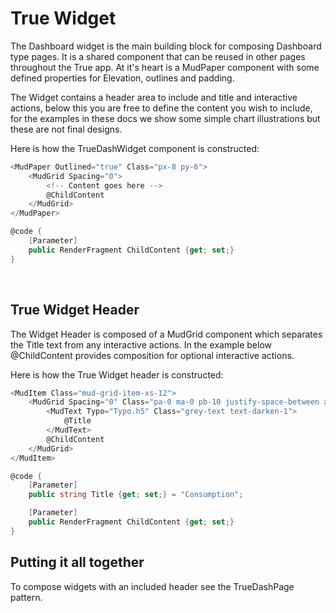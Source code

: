 
<Meta title="Features/Dashboard/Shared Components/Widget" />

# True Widget

The Dashboard widget is the main building block for composing Dashboard type pages.
It is a shared component that can be reused in other pages throughout the True app.
At it's heart is a MudPaper component with some defined properties for Elevation, outlines and padding.

<div style={{ margin: "2rem" }}>
  <TrueWidget />
</div>

The Widget contains a header area to include and title and interactive actions, below this you are free
to define the content you wish to include, for the examples in these docs we show some simple
chart illustrations but these are not final designs.

Here is how the TrueDashWidget component is constructed:

```csharp
<MudPaper Outlined="true" Class="px-8 py-6">
    <MudGrid Spacing="0">
        <!-- Content goes here -->
        @ChildContent
    </MudGrid>
</MudPaper>

@code {
    [Parameter]
    public RenderFragment ChildContent {get; set;}
}
```

<br />

## True Widget Header

The Widget Header is composed of a MudGrid component which separates the Title text from any interactive actions.
In the example below @ChildContent provides composition for optional interactive actions.

Here is how the True Widget header is constructed:

```csharp
<MudItem Class="mud-grid-item-xs-12">
    <MudGrid Spacing="0" Class="pa-0 ma-0 pb-10 justify-space-between align-center">
        <MudText Typo="Typo.h5" Class="grey-text text-darken-1">
            @Title
        </MudText>
        @ChildContent
    </MudGrid>
</MudItem>

@code {
    [Parameter]
    public string Title {get; set;} = "Consumption";

    [Parameter]
    public RenderFragment ChildContent {get; set;}
}
```

## Putting it all together

To compose widgets with an included header see the TrueDashPage pattern.
